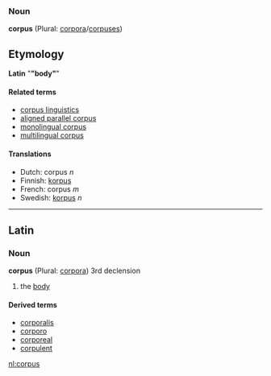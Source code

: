 ===Noun===
'''corpus''' (Plural: [[corpora]]/[[corpuses]])

=='''Etymology'''==
'''Latin''' "'''"body"'''"


====Related terms====
*[[corpus linguistics]]
*[[aligned parallel corpus]]
*[[monolingual corpus]]
*[[multilingual corpus]]

====Translations====
*Dutch: corpus ''n''
*Finnish: [[korpus]]
*French: corpus ''m''
*Swedish: [[korpus]] ''n''

----

==Latin==
===Noun===
'''corpus''' (Plural: [[corpora]]) 3rd declension

#the [[body]]

====Derived terms====
*[[corporalis]]
*[[corporo]]
*[[corporeal]]
*[[corpulent]]

[[nl:corpus]]